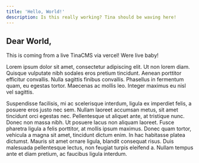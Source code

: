 ```yaml
---
title: 'Hello, World!'
description: Is this really working? Tina should be waving here!
---
```


## Dear World,

This is coming from a live TinaCMS via vercel! Were live baby!

Lorem ipsum dolor sit amet, consectetur adipiscing elit. Ut non lorem diam. Quisque vulputate nibh sodales eros pretium tincidunt. Aenean porttitor efficitur convallis. Nulla sagittis finibus convallis. Phasellus in fermentum quam, eu egestas tortor. Maecenas ac mollis leo. Integer maximus eu nisl vel sagittis.

Suspendisse facilisis, mi ac scelerisque interdum, ligula ex imperdiet felis, a posuere eros justo nec sem. Nullam laoreet accumsan metus, sit amet tincidunt orci egestas nec. Pellentesque ut aliquet ante, at tristique nunc. Donec non massa nibh. Ut posuere lacus non aliquam laoreet. Fusce pharetra ligula a felis porttitor, at mollis ipsum maximus. Donec quam tortor, vehicula a magna sit amet, tincidunt dictum enim. In hac habitasse platea dictumst. Mauris sit amet ornare ligula, blandit consequat risus. Duis malesuada pellentesque lectus, non feugiat turpis eleifend a. Nullam tempus ante et diam pretium, ac faucibus ligula interdum.
